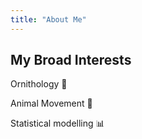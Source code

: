 ```yaml
---
title: "About Me"
---
```


## My Broad Interests

Ornithology 🦢

Animal Movement 🐾

Statistical modelling 📊

